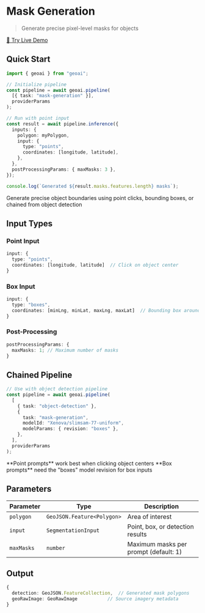 
# Mask Generation

> Generate precise pixel-level masks for objects

<VideoEmbed
  src="https://geobase-docs.s3.amazonaws.com/geobase-ai-assets/mask-generation.mp4"
  title="Mask Generation Demo"
/>

<div style={{ textAlign: 'center', marginTop: '1rem' }}>
  <a 
    href="https://docs.geobase.app/geoai-live/tasks/mask-generation" 
    target="_blank" 
    rel="noopener noreferrer"
    style={{ 
      display: 'inline-flex', 
      alignItems: 'center', 
      gap: '0.5rem',
      padding: '0.5rem 1rem',
      backgroundColor: '#3b82f6',
      color: 'white',
      textDecoration: 'none',
      borderRadius: '0.375rem',
      fontWeight: '500',
      transition: 'background-color 0.2s'
    }}
    className="live-demo-button"
  >
    🚀 Try Live Demo
  </a>
</div>

<style jsx>{`
  .live-demo-button:hover {
    background-color: #2563eb !important;
  }
`}</style>

## Quick Start

```typescript
import { geoai } from "geoai";

// Initialize pipeline
const pipeline = await geoai.pipeline(
  [{ task: "mask-generation" }],
  providerParams
);

// Run with point input
const result = await pipeline.inference({
  inputs: {
    polygon: myPolygon,
    input: {
      type: "points",
      coordinates: [longitude, latitude],
    },
  },
  postProcessingParams: { maxMasks: 3 },
});

console.log(`Generated ${result.masks.features.length} masks`);
```

<Callout type="info" emoji="🎯">
  Generate precise object boundaries using point clicks, bounding boxes, or
  chained from object detection
</Callout>

## Input Types

### Point Input

```typescript
input: {
  type: "points",
  coordinates: [longitude, latitude]  // Click on object center
}
```

### Box Input

```typescript
input: {
  type: "boxes",
  coordinates: [minLng, minLat, maxLng, maxLat]  // Bounding box around object
}
```

### Post-Processing

```typescript
postProcessingParams: {
  maxMasks: 1; // Maximum number of masks
}
```

## Chained Pipeline

```typescript
// Use with object detection pipeline
const pipeline = await geoai.pipeline(
  [
    { task: "object-detection" },
    {
      task: "mask-generation",
      modelId: "Xenova/slimsam-77-uniform",
      modelParams: { revision: "boxes" },
    },
  ],
  providerParams
);
```

<Callout type="default" emoji="💡">
  **Point prompts** work best when clicking object centers **Box prompts** need
  the "boxes" model revision for box inputs
</Callout>

## Parameters

| Parameter  | Type                       | Description                           |
| ---------- | -------------------------- | ------------------------------------- |
| `polygon`  | `GeoJSON.Feature<Polygon>` | Area of interest                      |
| `input`    | `SegmentationInput`        | Point, box, or detection results      |
| `maxMasks` | `number`                   | Maximum masks per prompt (default: 1) |

## Output

```typescript
{
  detection: GeoJSON.FeatureCollection,  // Generated mask polygons
  geoRawImage: GeoRawImage           // Source imagery metadata
}
```

